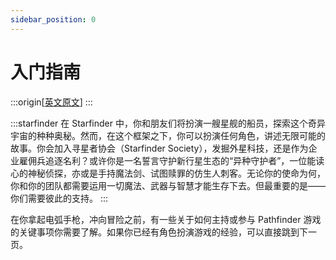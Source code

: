 ```yaml
---
sidebar_position: 0
---
```


# 入门指南

:::origin[[英文原文](https://www.aonsrd.com/Rules.aspx?ID=1)]
:::

:::starfinder
在 Starfinder 中，你和朋友们将扮演一艘星舰的船员，探索这个奇异宇宙的种种奥秘。然而，在这个框架之下，你可以扮演任何角色，讲述无限可能的故事。你会加入寻星者协会（Starfinder Society），发掘外星科技，还是作为企业雇佣兵追逐名利？或许你是一名誓言守护新行星生态的“异种守护者”，一位能读心的神秘侦探，亦或是手持魔法剑、试图赎罪的仿生人刺客。无论你的使命为何，你和你的团队都需要运用一切魔法、武器与智慧才能生存下去。但最重要的是——你们需要彼此的支持。
:::

在你拿起电弧手枪，冲向冒险之前，有一些关于如何主持或参与 Pathfinder 游戏的关键事项你需要了解。如果你已经有角色扮演游戏的经验，可以直接跳到下一页。